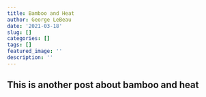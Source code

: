 ```yaml
---
title: Bamboo and Heat
author: George LeBeau
date: '2021-03-18'
slug: []
categories: []
tags: []
featured_image: ''
description: ''
---
```


## This is another post about bamboo and heat